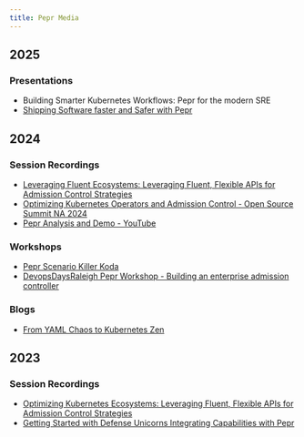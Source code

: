 ```yaml
---
title: Pepr Media
---
```



## 2025

### Presentations

- Building Smarter Kubernetes Workflows: Pepr for the modern SRE
- [Shipping Software faster and Safer with Pepr](https://open.spotify.com/episode/3ztxklcsmn0hfhxcinczvt?si=c824f1ace8ca4960)

## 2024

### Session Recordings

- [Leveraging Fluent Ecosystems: Leveraging Fluent, Flexible APIs for Admission Control Strategies](https://www.youtube.com/watch?v=32xhsjpmtbu&t=25s)
- [Optimizing Kubernetes Operators and Admission Control - Open Source Summit NA 2024](https://www.youtube.com/watch?v=sqjfvq1frr4)
- [Pepr Analysis and Demo - YouTube](https://www.youtube.com/watch?v=kgsfs68hzby)

### Workshops

- [Pepr Scenario Killer Koda](https://killercoda.com/decoder/scenario/pepr)
- [DevopsDaysRaleigh Pepr Workshop - Building an enterprise admission controller](https://github.com/cmwylie19/enterprise-admission-controller)

### Blogs

- [From YAML Chaos to Kubernetes Zen](https://itnext.io/from-yaml-chaos-to-kubernetes-zen-5b9e8242a5cb)

## 2023

### Session Recordings

- [Optimizing Kubernetes Ecosystems: Leveraging Fluent, Flexible APIs for Admission Control Strategies](https://www.youtube.com/watch?v=32xhsjpmtbu&t=12s)
- [Getting Started with Defense Unicorns Integrating Capabilities with Pepr](https://www.youtube.com/watch?v=2khimo0ito4)
